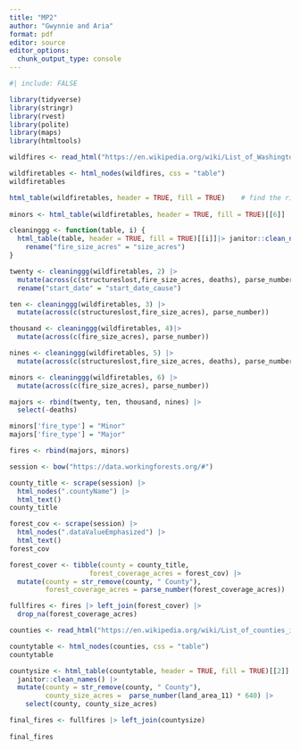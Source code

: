 ```yaml
---
title: "MP2"
author: "Gwynnie and Aria"
format: pdf
editor: source
editor_options: 
  chunk_output_type: console
---
```

```r
#| include: FALSE

library(tidyverse)
library(stringr)
library(rvest)
library(polite)
library(maps)
library(htmltools)
```


```r
wildfires <- read_html("https://en.wikipedia.org/wiki/List_of_Washington_wildfires")

wildfiretables <- html_nodes(wildfires, css = "table") 
wildfiretables

html_table(wildfiretables, header = TRUE, fill = TRUE)    # find the right table
  
minors <- html_table(wildfiretables, header = TRUE, fill = TRUE)[[6]]

```

```r
cleaninggg <- function(table, i) {
  html_table(table, header = TRUE, fill = TRUE)[[i]]|> janitor::clean_names() |> select(-notes, -image, -injuries, -complex_name) |>
    rename("fire_size_acres" = "size_acres")
}

twenty <- cleaninggg(wildfiretables, 2) |> 
  mutate(across(c(structureslost,fire_size_acres, deaths), parse_number)) |>
  rename("start_date" = "start_date_cause")

ten <- cleaninggg(wildfiretables, 3) |>
  mutate(across(c(structureslost,fire_size_acres), parse_number))

thousand <- cleaninggg(wildfiretables, 4)|> 
  mutate(across(c(fire_size_acres), parse_number))

nines <- cleaninggg(wildfiretables, 5) |> 
  mutate(across(c(structureslost,fire_size_acres, deaths), parse_number))

minors <- cleaninggg(wildfiretables, 6) |>
  mutate(across(c(fire_size_acres), parse_number)) 

majors <- rbind(twenty, ten, thousand, nines) |>
  select(-deaths)

minors['fire_type'] = "Minor"
majors['fire_type'] = "Major"

fires <- rbind(majors, minors)
```

```r
session <- bow("https://data.workingforests.org/#")

county_title <- scrape(session) |>
  html_nodes(".countyName") |>
  html_text()
county_title

forest_cov <- scrape(session) |>
  html_nodes(".dataValueEmphasized") |>
  html_text()
forest_cov

forest_cover <- tibble(county = county_title, 
                    forest_coverage_acres = forest_cov) |>
  mutate(county = str_remove(county, " County"),
         forest_coverage_acres = parse_number(forest_coverage_acres))

fullfires <- fires |> left_join(forest_cover) |>
  drop_na(forest_coverage_acres) 
```

```r

counties <- read_html("https://en.wikipedia.org/wiki/List_of_counties_in_Washington")

countytable <- html_nodes(counties, css = "table") 
countytable

countysize <- html_table(countytable, header = TRUE, fill = TRUE)[[2]] |> 
  janitor::clean_names() |>
  mutate(county = str_remove(county, " County"),
         county_size_acres =  parse_number(land_area_11) * 640) |>
    select(county, county_size_acres)

final_fires <- fullfires |> left_join(countysize)
  
final_fires

```

